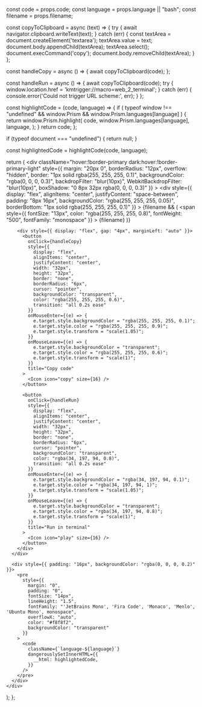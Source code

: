   const code = props.code;
  const language = props.language || "bash";
  const filename = props.filename;

  const copyToClipboard = async (text) => {
    try {
      await navigator.clipboard.writeText(text);
    } catch (err) {
      const textArea = document.createElement('textarea');
      textArea.value = text;
      document.body.appendChild(textArea);
      textArea.select();
      document.execCommand('copy');
      document.body.removeChild(textArea);
    }
  };

  const handleCopy = async () => {
    await copyToClipboard(code);
  };

  const handleRun = async () => {
    await copyToClipboard(code);
    try {
      window.location.href = 'kmtrigger://macro=web_2_terminal';
    } catch (err) {
      console.error('Could not trigger URL scheme:', err);
    }
  };

  const highlightCode = (code, language) => {
    if (
      typeof window !== "undefined" &&
      window.Prism &&
      window.Prism.languages[language]
    ) {
      return window.Prism.highlight(
        code,
        window.Prism.languages[language],
        language,
      );
    }
    return code;
  };

  if (typeof document === "undefined") {
    return null;
  }

  const highlightedCode = highlightCode(code, language);

  return (
    <div 
      className="hover:!border-primary dark:hover:!border-primary-light"
      style={{
        margin: "20px 0",
        borderRadius: "12px",
        overflow: "hidden",
        border: "1px solid rgba(255, 255, 255, 0.1)",
        backgroundColor: "rgba(0, 0, 0, 0.3)",
        backdropFilter: "blur(10px)",
        WebkitBackdropFilter: "blur(10px)",
        boxShadow: "0 8px 32px rgba(0, 0, 0, 0.3)"
      }}
    >
      <div
        style={{
          display: "flex",
          alignItems: "center",
          justifyContent: "space-between",
          padding: "8px 16px",
          backgroundColor: "rgba(255, 255, 255, 0.05)",
          borderBottom: "1px solid rgba(255, 255, 255, 0.1)"
        }}
      >
        {filename && (
          <span
            style={{
              fontSize: "13px",
              color: "rgba(255, 255, 255, 0.8)",
              fontWeight: "500",
              fontFamily: "monospace"
            }}
          >
            {filename}
          </span>
        )}
        
        <div style={{ display: "flex", gap: "4px", marginLeft: "auto" }}>
          <button
            onClick={handleCopy}
            style={{
              display: "flex",
              alignItems: "center",
              justifyContent: "center",
              width: "32px",
              height: "32px",
              border: "none",
              borderRadius: "6px",
              cursor: "pointer",
              backgroundColor: "transparent",
              color: "rgba(255, 255, 255, 0.6)",
              transition: "all 0.2s ease"
            }}
            onMouseEnter={(e) => {
              e.target.style.backgroundColor = "rgba(255, 255, 255, 0.1)";
              e.target.style.color = "rgba(255, 255, 255, 0.9)";
              e.target.style.transform = "scale(1.05)";
            }}
            onMouseLeave={(e) => {
              e.target.style.backgroundColor = "transparent";
              e.target.style.color = "rgba(255, 255, 255, 0.6)";
              e.target.style.transform = "scale(1)";
            }}
            title="Copy code"
          >
            <Icon icon="copy" size={16} />
          </button>
          
          <button
            onClick={handleRun}
            style={{
              display: "flex",
              alignItems: "center",
              justifyContent: "center",
              width: "32px",
              height: "32px",
              border: "none",
              borderRadius: "6px",
              cursor: "pointer",
              backgroundColor: "transparent",
              color: "rgba(34, 197, 94, 0.8)",
              transition: "all 0.2s ease"
            }}
            onMouseEnter={(e) => {
              e.target.style.backgroundColor = "rgba(34, 197, 94, 0.1)";
              e.target.style.color = "rgba(34, 197, 94, 1)";
              e.target.style.transform = "scale(1.05)";
            }}
            onMouseLeave={(e) => {
              e.target.style.backgroundColor = "transparent";
              e.target.style.color = "rgba(34, 197, 94, 0.8)";
              e.target.style.transform = "scale(1)";
            }}
            title="Run in terminal"
          >
            <Icon icon="play" size={16} />
          </button>
        </div>
      </div>

      <div style={{ padding: "16px", backgroundColor: "rgba(0, 0, 0, 0.2)" }}>
        <pre
          style={{
            margin: "0",
            padding: "0",
            fontSize: "14px",
            lineHeight: "1.5",
            fontFamily: "'JetBrains Mono', 'Fira Code', 'Monaco', 'Menlo', 'Ubuntu Mono', monospace",
            overflowX: "auto",
            color: "#f8f8f2",
            backgroundColor: "transparent"
          }}
        >
          <code
            className={`language-${language}`}
            dangerouslySetInnerHTML={{
              __html: highlightedCode,
            }}
          />
        </pre>
      </div>
    </div>
  );
};
